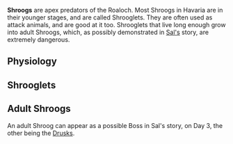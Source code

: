 {{stub}}

'''Shroogs''' are apex predators of the Roaloch. Most Shroogs in Havaria are in their younger stages, and are called Shrooglets. They are often used as attack animals, and are good at it too. Shrooglets that live long enough grow into adult Shroogs, which, as possibly demonstrated in [[Sal|Sal's]] story, are extremely dangerous.

== Physiology ==

== Shrooglets ==

== Adult Shroogs ==
An adult Shroog can appear as a possible Boss in Sal's story, on Day 3, the other being the [[Drusks|Drusks]].